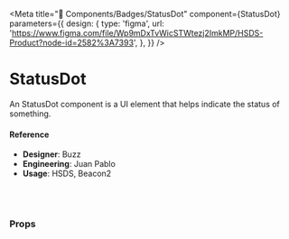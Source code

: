 
<Meta
  title="🧬 Components/Badges/StatusDot"
  component={StatusDot}
  parameters={{
    design: {
      type: 'figma',
      url:
        'https://www.figma.com/file/Wp9mDxTvWicSTWtezj2ImkMP/HSDS-Product?node-id=2582%3A7393',
    },
  }}
/>

# StatusDot

An StatusDot component is a UI element that helps indicate the status of something.

<Preview>
  <Story name="default">
    <StatusDot
      status={select(
        'Status',
        {
          online: 'online',
          offline: 'offline',
          busy: 'busy',
          new: 'new',
          active: 'active',
          inactive: 'inactive',
        },
        'online'
      )}
      size={select('Size', { md: 'md', sm: 'sm' }, 'md')}
      inline
      outerBorderWidth={number('outerBorderWidth', 0)}
      outerBorderColor={color('outerBorderColor', '')}
    />
  </Story>
</Preview>

#### Reference

- **Designer**: Buzz
- **Engineering**: Juan Pablo
- **Usage**: HSDS, Beacon2

<br />
<br />

### Props

<Props of={StatusDot} />
